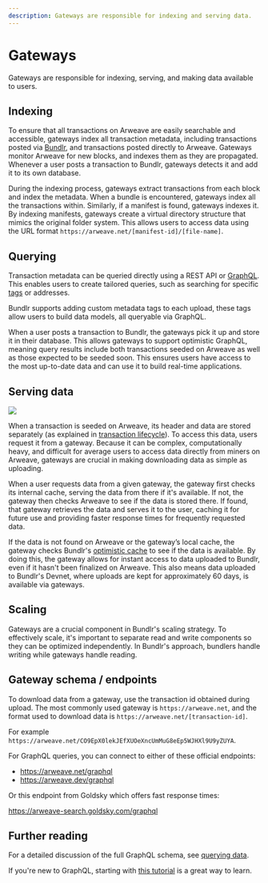 ```yaml
---
description: Gateways are responsible for indexing and serving data.
---
```


# Gateways

Gateways are responsible for indexing, serving, and making data available to users.

## Indexing

To ensure that all transactions on Arweave are easily searchable and accessible, gateways index all transaction metadata, including transactions posted via [Bundlr](/overview/services/bundling), and transactions posted directly to Arweave. Gateways monitor Arweave for new blocks, and indexes them as they are propagated. Whenever a user posts a transaction to Bundlr, gateways detects it and add it to its own database.

During the indexing process, gateways extract transactions from each block and index the metadata. When a bundle is encountered, gateways index all the transactions within. Similarly, if a manifest is found, gateways indexes it. By indexing manifests, gateways create a virtual directory structure that mimics the original folder system. This allows users to access data using the URL format `https://arweave.net/[manifest-id]/[file-name]`.

## Querying

Transaction metadata can be queried directly using a REST API or [GraphQL](/developer-docs/graphql). This enables users to create tailored queries, such as searching for specific [tags](/developer-docs/tags) or addresses.

Bundlr supports adding custom metadata tags to each upload, these tags allow users to build data models, all queryable via GraphQL.

When a user posts a transaction to Bundlr, the gateways pick it up and store it in their database. This allows gateways to support optimistic GraphQL, meaning query results include both transactions seeded on Arweave as well as those expected to be seeded soon. This ensures users have access to the most up-to-date data and can use it to build real-time applications.

## Serving data

<img src="/img/learn/gateways.png" />

When a transaction is seeded on Arweave, its header and data are stored separately (as explained
in [transaction lifecycle](/learn/transaction-lifecycle)). To access this data, users request
it from a gateway. Because it can be complex, computationally heavy, and difficult for average
users to access data directly from miners on Arweave, gateways are crucial in making downloading
data as simple as uploading.

When a user requests data from a given gateway, the gateway first checks its internal cache, serving the data from there if it's available. If not, the gateway then checks Arweave to see if the data is stored there. If found, that gateway retrieves the data and serves it to the user, caching it for future use and providing faster response times for frequently requested data.

If the data is not found on Arweave or the gateway’s local cache, the gateway checks Bundlr's [optimistic cache](/learn/optimistic-cache) to see if the data is available. By doing this, the gateway allows for instant access to data uploaded to Bundlr, even if it hasn't been finalized on Arweave. This also means data uploaded to Bundlr's Devnet, where uploads are kept for approximately 60 days, is available via gateways.

## Scaling

Gateways are a crucial component in Bundlr's scaling strategy. To effectively scale, it's important to separate read and write components so they can be optimized independently. In Bundlr's approach, bundlers handle writing while gateways handle reading.

## Gateway schema / endpoints

To download data from a gateway, use the transaction id obtained during upload. The most commonly used gateway is `https://arweave.net`, and the format used to download data is `https://arweave.net/[transaction-id]`.

For example `https://arweave.net/CO9EpX0lekJEfXUOeXncUmMuG8eEp5WJHXl9U9yZUYA`.

For GraphQL queries, you can connect to either of these official endpoints:

-   https://arweave.net/graphql
-   https://arweave.dev/graphql

Or this endpoint from Goldsky which offers fast response times:

https://arweave-search.goldsky.com/graphql

## Further reading

For a detailed discussion of the full GraphQL schema, see [querying data](/developer-docs/graphql).

If you're new to GraphQL, starting with [this tutorial](/hands-on/tutorials/graphql-explorer) is a great way to learn.
